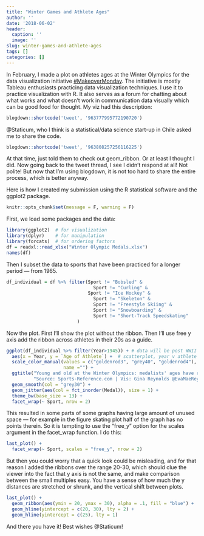 ```yaml
---
title: "Winter Games and Athlete Ages"
author: ''
date: '2018-06-02'
header:
  caption: ''
  image: ''
slug: winter-games-and-athlete-ages
tags: []
categories: []
---
```


In February, I made a plot on athletes ages at the Winter Olympics for the data visualization initiative [#MakeoverMonday](http://www.makeovermonday.co.uk/data/).  The initiative is mostly Tableau enthusiasts practicing data visualization techniques.  I use it to practice visualization with R.  It also serves as a forum for chatting about what works and what doesn't work in communication data visually which can be good food for thought. 
My viz had this description:  

```r
blogdown::shortcode('tweet', '963777995772190720')
```

@Staticum, who I think is a statistical/data science start-up in Chile asked me to share the code.  

```r
blogdown::shortcode('tweet', '963808257256116225')
```

At that time, just told them to check out geom_ribbon.  Or at least I thought I did.  Now going back to the tweet thread, I see I didn't respond at all!  Not polite!  But now that I'm using blogdown, it is not too hard to share the entire process, which is better anyway.

Here is how I created my submission using the R statistical software and the ggplot2 package.  

```r
knitr::opts_chunk$set(message = F, warning = F)
```

First, we load some packages and the data:

```r
library(ggplot2)  # for visualization
library(dplyr)    # for manipulation
library(forcats)  # for ordering factors
df = readxl::read_xlsx("Winter Olympic Medals.xlsx")
names(df)
```

Then I subset the data to sports that have been practiced for a longer period --- from 1965.  

```r
df_individual = df %>% filter(Sport != "Bobsled" &
                                Sport != "Curling" & 
                              Sport != "Ice Hockey" &
                                Sport != "Skeleton" &
                                Sport != "Freestyle Skiing" &
                                Sport != "Snowboarding" &
                                Sport != "Short-Track Speedskating"
                          )
```


Now the plot. First I'll show the plot without the ribbon.  Then I'll use free y axis add the ribbon across athletes in their 20s as a guide.

```r

ggplot(df_individual %>% filter(Year>1945)) + # data will be post WWII period
  aes(x = Year, y = `Age of Athlete`) +  # scatterplot, year v athlete age
  scale_color_manual(values = c("goldenrod3", "grey40", "goldenrod4"),
                     name ="") +
  ggtitle("Young and old at the Winter Olympics: medalists' ages have risen in recent years", 
          "Source: Sports-Reference.com | Vis: Gina Reynolds @EvaMaeRey \nIncludes individual sports that have been in Olympic since 1965") +
  geom_smooth(col = "grey30") + 
  geom_jitter(aes(col = fct_inorder(Medal)), size = 1) +
  theme_bw(base_size = 13) +
  facet_wrap(~ Sport, nrow = 2)  
```

This resulted in some parts of some graphs having large amount of unused space --- for example in the figure skating plot half of the graph has no points therein. So it is tempting to use the "free_y" option for the scales argument in the facet_wrap function.  I do this: 

```r
last_plot() +
  facet_wrap(~ Sport, scales = "free_y", nrow = 2)  
```
But then you could worry that a quick look could be misleading, and for that reason I added the ribbons over the range 20-30, which should clue the viewer into the fact that y axis is not the same, and make comparison between the small multiples easy.  You have a sense of how much the y distances are stretched or shrunk, and the vertical shift between plots.

```r

last_plot() +
  geom_ribbon(aes(ymin = 20, ymax = 30), alpha = .1, fill = "blue") +
  geom_hline(yintercept = c(20, 30), lty = 2) +
  geom_hline(yintercept = c(25), lty = 1) 

```

And there you have it!  Best wishes @Staticum! 

